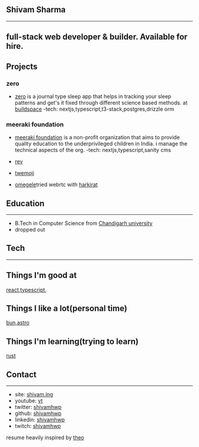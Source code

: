 ## Shivam Sharma
---

## full-stack web developer & builder. Available for hire.

## Projects

### zero

- [zero](https://zzero.vercel.app) is a journal type sleep app that helps in tracking your sleep patterns and get's it fixed through different science based methods. at [buildspace](https://buildspace.so)
  -tech: nextjs,typescript,t3-stack,postgres,drizzle orm

### meeraki foundation

- [meeraki foundation](https://meerakifoundation.org) is a non-profit organization that aims to provide quality education to the underprivileged children in India. i manage the technical aspects of the org.
  -tech: nextjs,typescript,sanity cms

- [rev](https://rev-beta.vercel.app)
- [twemoji](https://twemoji-t3.vercel.app)
- [omegele](https://github.com/shivamhwp/omegle-webrtc)tried webrtc with [harkirat](https://www.youtube.com/@harkirat1)

## Education

---

- B.Tech in Computer Science from [Chandigarh university](https://www.cuchd.in/)
- dropped out

## Tech

---

## Things I'm good at

[react](https://reactjs.org/),[typescript](https://www.typescriptlang.org/),

## Things I like a lot(personal time)

[bun](https://bun.sh),[astro](https://astro.build)

## Things I'm learning(trying to learn)

[rust](https://www.rust-lang.org/)

## Contact

---

- site: [shivam.ing](https://shivam.ing)
- youtube: [yt](https://www.youtube.com/@shivamhwp_)
- twitter: [shivamhwp](https://twitter.com/shivamhwp)
- github: [shivamhwp](https://github.com/shivamhwp)
- linkedin: [shivamhwp](https://www.linkedin.com/in/shivamhwp/)
- twitch: [shivamhwp](https://www.twitch.tv/shivamhwp)

resume heavily inspired by [theo](https://x.com/t3dotgg)

